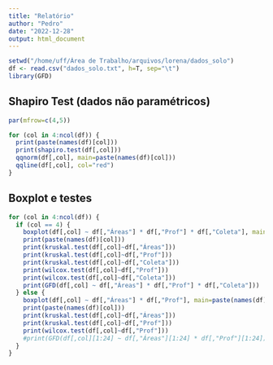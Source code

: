 ```yaml
---
title: "Relatório"
author: "Pedro"
date: "2022-12-28"
output: html_document
---
```


```r
setwd("/home/uff/Área de Trabalho/arquivos/lorena/dados_solo")
df <- read.csv("dados_solo.txt", h=T, sep="\t")
library(GFD)
```

## Shapiro Test (dados não paramétricos)
```r
par(mfrow=c(4,5))

for (col in 4:ncol(df)) {
  print(paste(names(df)[col]))
  print(shapiro.test(df[,col]))
  qqnorm(df[,col], main=paste(names(df)[col]))
  qqline(df[,col], col="red")
}
```

## Boxplot e testes
```r
for (col in 4:ncol(df)) {
  if (col == 4) {
    boxplot(df[,col] ~ df[,"Áreas"] * df[,"Prof"] * df[,"Coleta"], main=paste(names(df)[col]))
    print(paste(names(df)[col]))
    print(kruskal.test(df[,col]~df[,"Áreas"]))
    print(kruskal.test(df[,col]~df[,"Prof"]))
    print(kruskal.test(df[,col]~df[,"Coleta"]))
    print(wilcox.test(df[,col]~df[,"Prof"]))
    print(wilcox.test(df[,col]~df[,"Coleta"]))
    print(GFD(df[,col] ~ df[,"Áreas"] * df[,"Prof"] * df[,"Coleta"]))
  } else {
    boxplot(df[,col] ~ df[,"Áreas"] * df[,"Prof"], main=paste(names(df)[col]))
    print(paste(names(df)[col]))
    print(kruskal.test(df[,col]~df[,"Áreas"]))
    print(kruskal.test(df[,col]~df[,"Prof"]))
    print(wilcox.test(df[,col]~df[,"Prof"]))
    #print(GFD(df[,col][1:24] ~ df[,"Áreas"][1:24] * df[,"Prof"][1:24]))
  }
}
```

